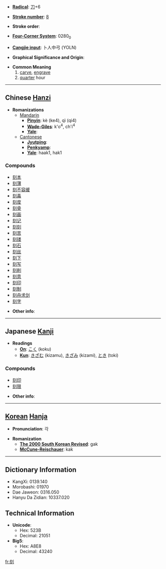 * '''[[Wiktionary:Chinese radical index| Radical]]''': [[Wiktionary:Chinese radical index 刀|刀]]+6

* '''[[Wiktionary:Chinese total strokes index|Stroke number]]''': [[Wiktionary:Chinese total strokes index 8|8]]

* '''Stroke order''': 

* '''[[Wiktionary:Chinese four corner index|Four-Corner System]]''': 0280<sub>0</sub>

* '''[[Wiktionary:Chinese Cangjie index|Cangjie input]]''': 卜人中弓 (YOLN)

* '''Graphical Significance and Origin''': 

* '''Common Meaning'''
*# [[carve]], [[engrave]]
*# [[quarter]] hour

----

== Chinese [[Hanzi]] ==

* '''Romanizations'''
** [[Mandarin]]
*** '''[[Pinyin]]''': kè (ke4), qì (qi4)
*** '''[[Wade-Giles]]''': k'o<sup>4</sup>, ch'i<sup>4</sup>
*** '''[[Yale]]''': 
**[[Cantonese]]
***'''[[Jyutping]]''':
***'''[[Penkyamp]]''': 
***'''[[Yale]]''': haak1, hak1

===Compounds===
*[[刻本]]
*[[刻薄]]
*[[刻不容缓]]
*[[刻毒]]
*[[刻度]]
*[[刻骨]]
*[[刻画]]
*[[刻记]]
*[[刻刻]]
*[[刻苦]]
*[[刻镂]]
*[[刻石]]
*[[刻丝]]
*[[刻下]]
*[[刻写]]
*[[刻削]]
*[[刻意]]
*[[刻印]]
*[[刻制]]
*[[刻舟求剑]]
*[[刻字]]

* '''Other info''': 

----

== Japanese [[Kanji]] ==

* '''Readings'''
** '''[[On]]''': [[こく]] (koku)
** '''[[Kun]]''': [[きざむ]] (kizamu), [[きざみ]] (kizami), [[とき]] (toki)

===Compounds===
*[[刻印]]
*[[刻限]]

* '''Other info''':  

----

== [[Korean]] [[Hanja]] ==

* '''Pronunciation''': 각

* '''Romanization'''
** '''[[The 2000 South Korean Revised Romanization|The 2000 South Korean Revised]]''': gak
** '''[[McCune-Reischauer]]''': kak

----

== Dictionary Information ==

* KangXi: 0139.140
* Morobashi: 01970
* Dae Jaweon: 0316.050
* Hanyu Da Zidian: 10337.020

== Technical Information ==

* '''Unicode''':
** Hex: 523B
** Decimal: 21051
* '''Big5''':
** Hex: A8E8
** Decimal: 43240

[[fr:刻]]